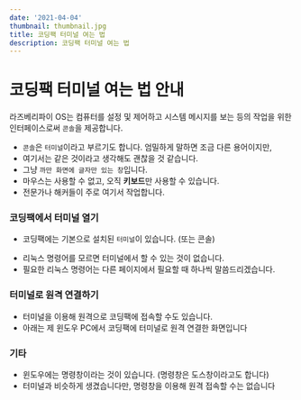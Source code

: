 ```yaml
---
date: '2021-04-04'
thumbnail: thumbnail.jpg
title: 코딩팩 터미널 여는 법
description: 코딩팩 터미널 여는 법
---
```


# 코딩팩 터미널 여는 법 안내

라즈베리파이 OS는 컴퓨터를 설정 및 제어하고 시스템 메시지를 보는 등의 작업을 위한 인터페이스로써 `콘솔`을 제공합니다.

- `콘솔`은 `터미널`이라고 부르기도 합니다. 엄밀하게 말하면 조금 다른 용어이지만, 
- 여기서는 같은 것이라고 생각해도 괜찮을 것 같습니다. 
- 그냥 `까만 화면에 글자만 있는 창`입니다.
- 마우스는 사용할 수 없고, 오직 **키보드**만 사용할 수 있습니다.
- 전문가나 해커들이 주로 여기서 작업합니다.


### 코딩팩에서 터미널 열기

- 코딩팩에는 기본으로 설치된 `터미널`이 있습니다. (또는 콘솔)

<MdxImageView src="/images/codingpack/rasp_default_terminal.png" caption="라즈베리파이의 기본 터미널"/>

- 리눅스 명령어를 모르면 터미널에서 할 수 있는 것이 없습니다.
- 필요한 리눅스 명령어는 다른 페이지에서 필요할 때 하나씩 말씀드리겠습니다.

### 터미널로 원격 연결하기

- 터미널을 이용해 원격으로 코딩팩에 접속할 수도 있습니다.
- 아래는 제 윈도우 PC에서 코딩팩에 터미널로 원격 연결한 화면입니다

<MdxImageView src="/images/codingpack/rasp_remote_terminal.png" caption="코딩팩에 원격으로 터미널 연결"/>

### 기타

- 윈도우에는 명령창이라는 것이 있습니다. (명령창은 도스창이라고도 합니다)
- 터미널과 비슷하게 생겼습니다만, 명령창을 이용해 원격 접속할 수는 없습니다

<MdxImageView src="/images/codingpack/cmd_window.png" caption="윈도우의 명령창"/>

